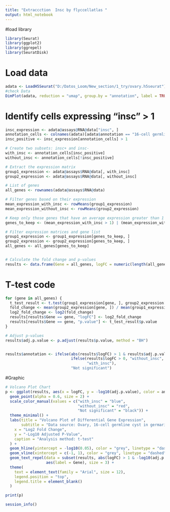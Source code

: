 ---
title: "Extraccction  Insc by flyccellatlas "
output: html_notebook
---


#load library
```{r}

library(Seurat)
library(ggplot2)
library(ggrepel)
library(SeuratDisk)

```

# Load data
```{r}
adata <- LoadH5Seurat("D:/Datos_Loom/New_section/1_try/ovary.h5seurat")
#check Data
DimPlot(adata, reduction = "umap", group.by = "annotation", label = TRUE, pt.size = 1.5, raster = T, repel = T )+ NoLegend()
```

# Identify cells expressing "insc" > 1
```{r}

insc_expression <- adata@assays@RNA@data["insc", ]
annotation_cells <- colnames(adata)[adata$annotation == "16-cell germline cyst in germarium region 2a and 2b"]
insc_positive <- insc_expression[annotation_cells] > 1
```


```{r}
# Create two subsets: insc+ and insc-
with_insc <- annotation_cells[insc_positive]
without_insc <- annotation_cells[!insc_positive]
```


```{r}
# Extract the expression matrix
group1_expression <- adata@assays$RNA@data[, with_insc]
group2_expression <- adata@assays$RNA@data[, without_insc]
```


```{r}
# List of genes
all_genes <- rownames(adata@assays$RNA@data)

# Filter genes based on their expression
mean_expression_with_insc <- rowMeans(group1_expression)
mean_expression_without_insc <- rowMeans(group2_expression)
```


```{r}
# Keep only those genes that have an average expression greater than 1 in at least one of the groups
genes_to_keep <- (mean_expression_with_insc > 1) | (mean_expression_without_insc > 1)

# Filter expression matrices and gene list
group1_expression <- group1_expression[genes_to_keep, ]
group2_expression <- group2_expression[genes_to_keep, ]
all_genes <- all_genes[genes_to_keep]


# Calculate the fold change and p-values
results <- data.frame(Gene = all_genes, logFC = numeric(length(all_genes)), p.value = numeric(length(all_genes)))
```

# T-test code
```{r}
for (gene in all_genes) {
  t_test_result <- t.test(group1_expression[gene, ], group2_expression[gene, ])
  fold_change <- mean(group2_expression[gene, ]) / mean(group1_expression[gene, ])
  log2_fold_change <- log2(fold_change)
  results[results$Gene == gene, "logFC"] <- log2_fold_change
  results[results$Gene == gene, "p.value"] <- t_test_result$p.value
}

# Adjust p-values
results$adj.p.value <- p.adjust(results$p.value, method = "BH")


results$annotation <- ifelse(abs(results$logFC) > 1 & results$adj.p.value < 0.05,
                             ifelse(results$logFC > 0, "without_insc",
                                    "with_insc"),
                             "Not significant")
```

#Graphic

```{r , fig.height = 8, fig.width = 8, fig.align = "center"}
# Volcano Plot Chart
p <- ggplot(results, aes(x = logFC, y = -log10(adj.p.value), color = annotation)) +
  geom_point(alpha = 0.6, size = 2) +
  scale_color_manual(values = c("with_insc" = "blue",
                                "without_insc" = "red",
                                "Not significant" = "black")) +
  theme_minimal() +
  labs(title = "Volcano Plot of Differential Gene Expression",
       subtitle = "Data source: Ovary, 16-cell germline cyst in germarium region 2a and 2b",#here you change the name of the annotation you use
    x = "Log2 Fold Change",
    y = "-Log10 Adjusted P-Value",
    caption = "Analysis method: t-test"
  ) +
  geom_hline(yintercept = -log10(0.05), color = "grey", linetype = "dashed") +
  geom_vline(xintercept = c(-1, 1), color = "grey", linetype = "dashed") +
  geom_text_repel(data = subset(results, abs(logFC) > 1 & -log10(adj.p.value) > 2),
                  aes(label = Gene), size = 3) +
  theme(
    text = element_text(family = "Arial", size = 12),
    legend.position = "top",
    legend.title = element_blank()
  )

print(p)

```

```{r}
session_info()
```

